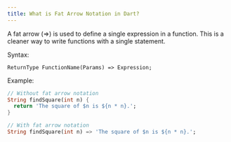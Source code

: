 ```yaml
---
title: What is Fat Arrow Notation in Dart?
---
```


A fat arrow (=>) is used to define a single expression in a function. This is a cleaner way to write functions with a single statement.

Syntax:

```
ReturnType FunctionName(Params) => Expression;
```

Example:

```dart
// Without fat arrow notation
String findSquare(int n) {
  return 'The square of $n is ${n * n}.';
}

// With fat arrow notation
String findSquare(int n) => 'The square of $n is ${n * n}.';
```
